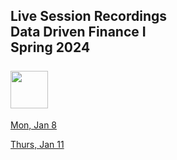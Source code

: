## Live Session Recordings<br>Data Driven Finance I<br>Spring 2024<br><br>![](RiceBusiness-transparent-logo-sm.png){height="60"}<br>


[Mon, Jan 8](https://jgsb.zoom.us/rec/share/Bx7yw5pKY8g-oyvgsJY9wL1Lx7zfa2yu6NzC0cX1E-z-RjmKdDrfB0EqZxPhU1Jd.kP_RXNfGDm4EQGPu 
Passcode: a=6by36k){target="_blank"}<br>

[Thurs, Jan 11](https://jgsb.zoom.us/rec/share/l1V5wKd_6VcBq2hWKJ9AdDNYEmfoun9d-sXeRnBImXZLnrfPxzL0fs7ywZmfV64a.QvCUU7xyR4A8BCf1 
Passcode: +BKq^#X1){target="_blank"}<br>